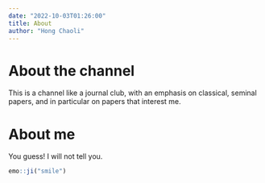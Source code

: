 ```yaml
---
date: "2022-10-03T01:26:00"
title: About
author: "Hong Chaoli"
---
```



# About the channel
This is a channel like a journal club, with an emphasis on classical, seminal papers, and in particular on papers that interest me.

# About me
You guess! I will not tell you.
```r
emo::ji("smile")
```

